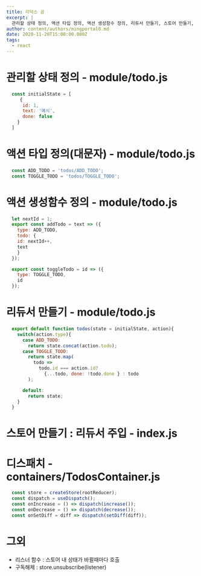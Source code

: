 ```yaml
---
title: 리덕스 공
excerpt: |
  관리할 상태 정의, 액션 타입 정의, 액션 생성함수 정의, 리듀서 만들기, 스토어 만들기, 리듀서 주입, 디스패치
author: content/authors/mingportal0.md
date: 2020-11-20T15:00:00.000Z
tags:
  - react
---
```


# 관리할 상태 정의 - module/todo.js

```javascript
  const initialState = [
     {
      id: 1,
      text: '예시',
      done: false
    }
  ]
```

# 액션 타입 정의(대문자) - module/todo.js

```javascript
  const ADD_TODO = 'todos/ADD_TODO';
  const TOGGLE_TODO = 'todos/TOGGLE_TODO';
```

# 액션 생성함수 정의 - module/todo.js

```javascript
  let nextId = 1;
  export const addTodo = text => ({ 
    type: ADD_TODO,
    todo: {
    id: nextId++,
    text
    }
  });

  export const toggleTodo = id => ({ 
    type: TOGGLE_TODO,
    id
  });
```

# 리듀서 만들기 - module/todo.js

```javascript
  export default function todos(state = initialState, action){
    switch(action.type){
      case ADD_TODO:
        return state.concat(action.todo);
      case TOGGLE_TODO:
        return state.map(
          todo =>
            todo.id === action.id?
              {...todo, done: !todo.done } : todo
        );

      default:
        return state;
    }
  }
```

# 스토어 만들기 : 리듀서 주입 - index.js

# 디스패치 -  containers/TodosContainer.js

```javascript
  const store = createStore(rootReducer);
  const dispatch = useDispatch();
  const onIncrease = () => dispatch(increase());
  const onDecrease = () => dispatch(decrease());
  const onSetDiff = diff => dispatch(setDiff(diff));
```

# 그외

* 리스너 함수 :  스토어 내 상태가 바뀔때마다 호출
* 구독해제 : store.unsubscribe(listener)
